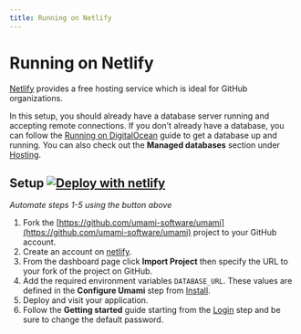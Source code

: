 ```yaml
---
title: Running on Netlify
---
```


# Running on Netlify

[Netlify](https://netlify.com/) provides a free hosting service which is ideal for GitHub organizations.

In this setup, you should already have a database server running and accepting remote connections. If you don't already have a
database, you can follow the [Running on DigitalOcean](/docs/running-on-digitalocean) guide to get a database up and running. You
can also check out the **Managed databases** section under [Hosting](/docs/hosting).

## Setup [![Deploy with netlify](https://www.netlify.com/img/deploy/button.svg)](https://app.netlify.com/start/deploy?repository=https://github.com/umami-software/umami)

_Automate steps 1-5 using the button above_

1. Fork the [https://github.com/umami-software/umami](https://github.com/umami-software/umami) project to your GitHub account.
2. Create an account on [netlify](https://netlify.com/).
3. From the dashboard page click **Import Project** then specify the URL to your fork of the project on GitHub.
4. Add the required environment variables `DATABASE_URL`. These values are defined in the
   **Configure Umami** step from [Install](/docs/install).
5. Deploy and visit your application.
6. Follow the **Getting started** guide starting from the [Login](/docs/login) step and be sure to change the default password.
